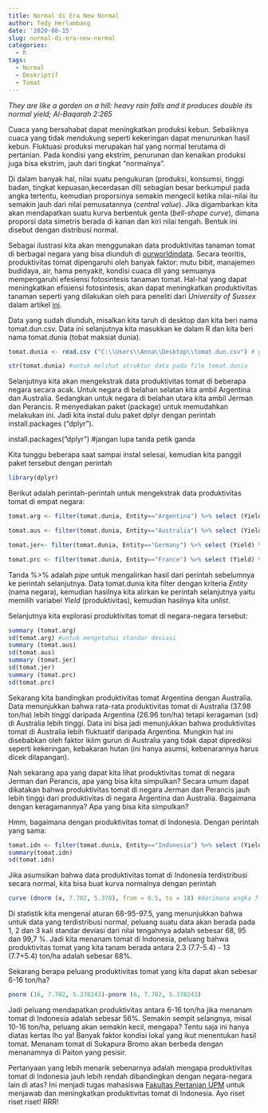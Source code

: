 ```yaml
---
title: Normal di Era New Normal
author: Tedy Herlambang
date: '2020-08-15'
slug: normal-di-era-new-normal
categories:
  - R
tags:
  - Normal
  - Deskriptif
  - Tomat
---
```


*They are like a garden on a hill: heavy rain falls and it produces double its _normal_ yield; Al-Baqarah 2:265*

Cuaca yang bersahabat dapat meningkatkan produksi kebun. Sebaliknya cuaca yang tidak mendukung seperti kekeringan dapat menurunkan hasil kebun. Fluktuasi produksi merupakan hal yang normal terutama di pertanian. Pada kondisi yang ekstrim, penurunan dan kenaikan produksi juga bisa ekstrim, jauh dari tingkat "normalnya".

Di dalam banyak hal, nilai suatu pengukuran (produksi, konsumsi, tinggi badan, tingkat kepuasan,kecerdasan dll) sebagian besar berkumpul pada angka tertentu, kemudian proporsinya semakin mengecil ketika nilai-nilai itu semakin jauh dari nilai pemusatannya (*central value*). Jika digambarkan kita akan mendapatkan suatu kurva berbentuk genta (*bell-shape curve*), dimana proporsi data simetris berada di kanan dan kiri nilai tengah. Bentuk ini disebut dengan distribusi normal.

Sebagai ilustrasi kita akan menggunakan data produktivitas tanaman tomat di berbagai negara yang bisa diunduh di [ourworldindata](ourworldindata.org). Secara teoritis, produktivitas tomat dipengaruhi oleh banyak faktor: mutu bibit, manajemen budidaya, air, hama penyakit, kondisi cuaca dll yang semuanya mempengaruhi efesiensi fotosintesis tanaman tomat. Hal-hal yang dapat meningkatkan efisiensi fotosintesis, akan dapat meningkatkan produktivitas tanaman seperti yang dilakukan oleh para peneliti dari *University of Sussex* dalam artikel [ini](http://www.isaaa.org/kc/cropbiotechupdate/article/default.asp?ID=18262).

Data yang sudah diunduh, misalkan kita taruh di desktop dan kita beri nama tomat.dun.csv. Data ini selanjutnya kita masukkan ke dalam R dan kita beri nama tomat.dunia (tobat maksiat dunia).
```r
tomat.dunia <- read.csv ("C:\\Users\\Anna\\Desktop\\tomat.dun.csv") # gunakan garis geblak ganda atau garing tunggal /.
```

```r
str(tomat.dunia) #untuk melihat struktur data pada file tomat.dunia
```
Selanjutnya kita akan mengekstrak data produktivitas tomat di beberapa negara secara acak. Untuk negara di belahan selatan kita ambil Argentina dan Australia. Sedangkan untuk negara di belahan utara kita ambil Jerman dan Perancis. R menyediakan paket (package) untuk memudahkan melakukan ini. Jadi kita instal dulu paket dplyr dengan perintah install.packages ("dplyr").

install.packages("dplyr") #jangan lupa tanda petik ganda

Kita tunggu beberapa saat sampai instal selesai, kemudian kita panggil paket tersebut dengan perintah

```r
library(dplyr)
```

Berikut adalah perintah-perintah untuk mengekstrak data produktivitas tomat di empat negara:

```r
tomat.arg <- filter(tomat.dunia, Entity=="Argentina") %>% select (Yield) %>% unlist #untuk memilih data produktivitas tomat di Argentina
```
```r
tomat.aus <- filter(tomat.dunia, Entity=="Australia") %>% select (Yield) %>% unlist #untuk memilih data produktivitas tomat di Australia

tomat.jer<- filter(tomat.dunia, Entity=="Germany") %>% select (Yield) %>% unlist #untuk memilih data produktivitas tomat di Jerman

tomat.prc <- filter(tomat.dunia, Entity=="France") %>% select (Yield) %>% unlist #untuk memilih data produktivitas tomat di Perancis
```
Tanda %>% adalah *pipe* untuk mengalirkan hasil dari perintah sebelumnya ke perintah selanjutnya. Data tomat.dunia kita filter dengan kriteria *Entity* (nama negara), kemudian hasilnya kita alirkan ke perintah selanjutnya yaitu  memilih variabel *Yield* (produktivitas), kemudian hasilnya kita *unlist*.

Selanjutnya kita explorasi produktivitas tomat di negara-negara tersebut:

```r
summary (tomat.arg)
sd(tomat.arg) #untuk mengetahui standar deviasi
summary (tomat.aus)
sd(tomat.aus) 
summary (tomat.jer)
sd(tomat.jer) 
summary (tomat.prc)
sd(tomat.prc)
```

Sekarang kita bandingkan produktivitas tomat Argentina dengan Australia. Data menunjukkan bahwa rata-rata produktivitas tomat di Australia (37.98 ton/ha) lebih tinggi daripada Argentina (26.96 ton/ha) tetapi keragaman (sd) di Australia lebih tinggi. Data ini bisa jadi menunjukkan bahwa produktivitas tomat di Australia lebih fluktuatif daripada Argentina. Mungkin hal ini disebabkan oleh faktor iklim gurun di Australia yang tidak dapat diprediksi seperti kekeringan, kebakaran hutan (ini hanya asumsi, kebenarannya harus dicek dilapangan).

Nah sekarang apa yang dapat kita lihat produktivitas tomat di negara Jerman dan Perancis, apa yang bisa kita simpulkan? Secara umum dapat dikatakan bahwa produktivitas tomat di negara Jerman dan Perancis jauh lebih tinggi dari produktivitas di negara Argentina dan Australia. Bagaimana dengan keragamannya? Apa yang bisa kita simpulkan? 

Hmm, bagaimana dengan produktivitas tomat di Indonesia. Dengan perintah yang sama:

```r
tomat.idn <- filter(tomat.dunia, Entity=="Indonesia") %>% select (Yield) %>% unlist #untuk memilih data produktivitas tomat di Indonesia
summary(tomat.idn)
sd(tomat.idn)
```

Jika asumsikan bahwa data produktivitas tomat di Indonesia terdistribusi secara normal, kita bisa buat kurva normalnya dengan perintah
```r
curve (dnorm (x, 7.702, 5.378), from = 0.5, to = 18) #darimana angka 7.702 dan 5.378?
```
Di statistik kita mengenal aturan 68-95-97.5, yang menunjukkan bahwa untuk data yang terdistribusi normal, peluang suatu data akan berada pada 1, 2 dan 3 kali standar deviasi dari nilai tengahnya adalah sebesar 68, 95 dan 99,7 %. Jadi kita menanam tomat di Indonesia, peluang bahwa produktivitas tomat yang kita tanam berada antara 2.3 (7.7-5.4) - 13 (7.7+5.4) ton/ha adalah sebesar 68%.

Sekarang berapa peluang produktivitas tomat yang kita dapat akan sebesar 6-16 ton/ha?
```r
pnorm (16, 7.702, 5.378243)-pnorm (6, 7.702, 5.378243)
```
Jadi peluang mendapatkan produktivitas antara 6-16 ton/ha jika menanam tomat di Indonesia adalah sebesar 56%. Semakin sempit selangnya, misal 10-16 ton/ha, peluang akan semakin kecil, mengapa? Tentu saja ini hanya diatas kertas lho ya! Banyak faktor kondisi lokal yang ikut menentukan hasil tomat. Menanam tomat di Sukapura Bromo akan berbeda dengan menanamnya di Paiton yang pesisir.

Pertanyaan yang lebih menarik sebenarnya adalah mengapa produktivitas tomat di Indonesia jauh lebih rendah dibandingkan dengan negara-negara lain di atas? Ini menjadi tugas mahasiswa [Fakultas Pertanian UPM](https://fp.upm.ac.id) untuk menjawab dan meningkatkan produktivitas tomat di Indonesia. Ayo riset riset riset! RRR!




